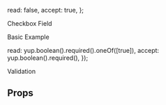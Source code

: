 
  read: false,
  accept: true,
};

<Meta title="Checkbox Field" component={CheckboxField} />

<Typography variant="h4">Checkbox Field</Typography>

<Canvas>
  <Story name="basic">
    <FormDemo onSubmit={action('submitted')} initialValues={initialValues}>
      <Typography variant="h5">Basic Example</Typography>
      <CheckboxField name="read" label="Read and accept our terms" />
      <CheckboxField name="accept" label="I accept receiving newsletter" color="secondary" />
    </FormDemo>
  </Story>
</Canvas>

  read: yup.boolean().required().oneOf([true]),
  accept: yup.boolean().required(),
});

<Canvas>
  <Story name="validation">
    <FormDemo
      onSubmit={action('submitted valid')}
      initialValues={initialValues}
      validationSchema={validationSchema}
    >
      <Typography variant="h5">Validation</Typography>
      <CheckboxField name="read" label="Read and accept our terms" />
      <CheckboxField name="accept" label="I accept receiving newsletter" color="secondary" />
    </FormDemo>
  </Story>
</Canvas>

## Props

<ArgsTable of={CheckboxField} />
